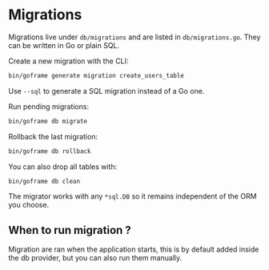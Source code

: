 # Migrations

Migrations live under `db/migrations` and are listed in `db/migrations.go`. They can be written in Go or plain SQL.

Create a new migration with the CLI:

```bash
bin/goframe generate migration create_users_table
```
Use `--sql` to generate a SQL migration instead of a Go one.

Run pending migrations:

```bash
bin/goframe db migrate
```

Rollback the last migration:

```bash
bin/goframe db rollback
```

You can also drop all tables with:

```bash
bin/goframe db clean
```

The migrator works with any `*sql.DB` so it remains independent of the ORM you choose.

## When to run migration ?

Migration are ran when the application starts, this is by default added inside the db provider, but you can also run them manually.



